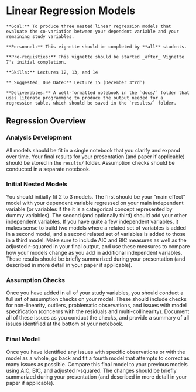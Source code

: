 # Linear Regression Models

```block
**Goal:** To produce three nested linear regression models that evaluate the co-variation between your dependent variable and your remaining study variables.
```

```block
**Personnel:** This vignette should be completed by **all** students. 
```

```block
**Pre-requisties:** This vignette should be started _after_ Vignette 7's initial completion.
```

```block
**Skills:** Lectures 12, 13, and 14
```

```block
**_Suggested_ Due Date:** Lecture 15 (December 3^rd^)
```

```block
**Deliverables:** A well-formatted notebook in the `docs/` folder that uses literate programming to produce the output needed for a regression table, which should be saved in the `results/` folder.
```

## Regression Overview

### Analysis Development

All models should be fit in a single notebook that you clarify and expand over time. Your final results for your presentation (and paper if applicable) should be stored in the `results/` folder. Assumption checks should be conducted in a separate notebook. 

### Initial Nested Models

You should initially fit 2 to 3 models. The first should be your "main effect" model with your dependent variable regressed on your main independent variable (or variables if the it is a categorical concept represented by dummy variables). The second (and optionally third) should add your other independent variables. If you have quite a few independent variables, it makes sense to build two models where a related set of variables is added in a second model, and a second related set of variables is added to those in a third model. Make sure to include AIC and BIC measures as well as the adjusted r-squared in your final output, and use these measures to compare how your models change as you add in additional independent variables. These results should be briefly summarized during your presentation (and described in more detail in your paper if applicable). 

### Assumption Checks

Once you have added in all of your study variables, you should conduct a full set of assumption checks on your model. These should include checks for non-linearity, outliers, problematic observations, and issues with model specification (concerns with the residuals and multi-collinearity). Document all of these issues as you conduct the checks, and provide a summary of all issues identified at the bottom of your notebook. 

### Final Model
Once you have identified any issues with specific observations or with the model as a whole, go back and fit a fourth model that attempts to correct as many issues as possible. Compare this final model to your previous models using AIC, BIC, and adjusted r-squared. The changes should be briefly summarized during your presentation (and described in more detail in your paper if applicable). 
